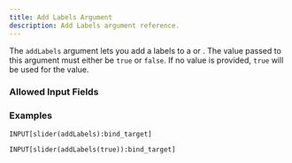 ---
title: Add Labels Argument
description: Add Labels argument reference.
---


<InputFieldArgumentInfo type={InputFieldArgumentType.ADD_LABELS}></InputFieldArgumentInfo>

The `addLabels` argument lets you add a labels to a <InputFieldLink type={InputFieldType.SLIDER}></InputFieldLink> or <InputFieldLink type={InputFieldType.PROGRESS_BAR}></InputFieldLink>.
The value passed to this argument must either be `true` or `false`. If no value is provided, `true` will be used for the value.

### Allowed Input Fields

<InputFieldArgumentAllowedInputFields type={InputFieldArgumentType.ADD_LABELS}></InputFieldArgumentAllowedInputFields>

### Examples

```
INPUT[slider(addLabels):bind_target]
```

```
INPUT[slider(addLabels(true)):bind_target]
```
